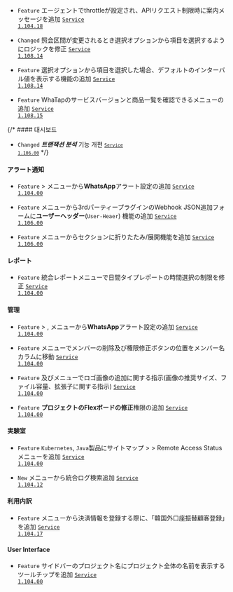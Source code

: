 - <code class="Feature">Feature</code> エージェントでthrottleが設定され、APIリクエスト制限時に案内メッセージを追加 <code class='changelog-service'><a href="../release-notes/service/service-1_104_x">Service 1.104.18​</a></code>

- <code class="Changed">Changed</code> <Cmdname sid="time" className="uitext" />照会区間が変更されるとき<Cmdname sid="interval" className="uitext" />選択オプションから<Cmdname sid="default" className="uitext" />項目を選択するようにロジックを修正 <code class='changelog-service'><a href="../release-notes/service/service-1_108_x">Service 1.108.14</a></code>

- <code class="Feature">Feature</code> <Cmdname sid="interval" className="uitext" />選択オプションから<Cmdname sid="default" className="uitext" />項目を選択した場合、デフォルトのインターバル値を表示する機能の追加 <code class='changelog-service'><a href="../release-notes/service/service-1_108_x">Service 1.108.14</a></code>

- <code class="Feature">Feature</code> WhaTapのサービスバージョンと商品一覧を確認できる<Cmdname sid="BTN06853" className="uitext" />メニューの追加 <code class='changelog-service'><a href="../release-notes/service/service-1_108_x">Service 1.108.15</a></code>

{/* #### 대시보드​

- <code class="Changed">Changed</code> ***트랜잭션 분석*** 기능 개편 <code class='changelog-service'><a href="../release-notes/service/service-1_106_x"><code class='changelog-service'>Service 1.106.00​</code></a></code> */}

#### アラート通知​

- <code class="Feature">Feature</code> <Cmdname sid="side_eventNoti" className="uitext" /> &gt; <Cmdname sid="alert_receive_settings_by_member" className="uitext" />メニューから<b>WhatsApp</b>アラート設定の追加 <code class='changelog-service'><a href="../release-notes/service/service-1_104_x">Service 1.104.00</a></code>

- <code class="Feature">Feature</code> <Cmdname sid="side_eventNoti" className="uitext" />メニューから3rdパーティープラグインのWebhook JSON追加フォームに<b>ユーザーヘッダー</b>(<code>User-Heaer</code>) 機能の追加 <code class='changelog-service'><a href="../release-notes/service/service-1_106_x">Service 1.106.00​</a></code>

- <code class="Feature">Feature</code> <Cmdname sid="side_eventNoti" className="uitext" />メニューから<Cmdname sid="alert_receive_settings_by_member" className="uitext" />セクションに折りたたみ/展開機能を追加 <code class='changelog-service'><a href="../release-notes/service/service-1_106_x">Service 1.106.00​</a></code>

#### レポート

- <code class="Feature">Feature</code> <span class="uitext">統合レポート</span>メニューで日間タイプレポートの時間選択の制限を修正 <code class='changelog-service'><a href="../release-notes/service/service-1_104_x">Service 1.104.00</a></code>

#### 管理​

- <code class="Feature">Feature</code> <Cmdname sid="manage_account_info" className="uitext" /> &gt; <Cmdname sid="account_user_phone" className="uitext" />, <Cmdname sid="notification_setting" className="uitext" />メニューから<b>WhatsApp</b>アラート設定の追加 <code class='changelog-service'><a href="../release-notes/service/service-1_104_x">Service 1.104.00</a></code>

- <code class="Feature">Feature</code> <Cmdname sid="member_list" className="uitext" />メニューでメンバーの削除及び権限修正ボタンの位置をメンバー名カラムに移動 <code class='changelog-service'><a href="../release-notes/service/service-1_104_x">Service 1.104.00</a></code>

- <code class="Feature">Feature</code> <Cmdname sid="side_createOrganization" className="uitext" />及び<Cmdname sid="side_organizationManagement" className="uitext" />メニューでロゴ画像の追加に関する指示(画像の推奨サイズ、ファイル容量、拡張子に関する指示) <code class='changelog-service'><a href="../release-notes/service/service-1_104_x">Service 1.104.00</a></code>

- <code class="Feature">Feature</code> <b>プロジェクトのFlexボードの修正</b>権限の追加 <code class='changelog-service'><a href="../release-notes/service/service-1_104_x">Service 1.104.00</a></code>

#### 実験室

- <code class="Feature">Feature</code> <code>Kubernetes</code>, <code>Java</code>製品に<span class="uitext">サイトマップ</span> &gt; <Cmdname sid="side_lab" className="uitext" /> &gt; <span class="uitext">Remote Access Status</span>メニューを追加 <code class='changelog-service'><a href="../release-notes/service/service-1_104_x">Service 1.104.00</a></code>

- <code class="New">New</code> <Cmdname sid="side_lab" className="uitext" />メニューから<span class="uitext">統合ログ検索</span>追加 <code class='changelog-service'><a href="../release-notes/service/service-1_104_x">Service 1.104.12</a></code>

#### 利用内訳

- <code class="Feature">Feature</code> <Cmdname sid="side_paymentInformation" className="uitext" />メニューから決済情報を登録する際に、「韓国外口座振替顧客登録」を追加 <code class='changelog-service'><a href="../release-notes/service/service-1_104_x">Service 1.104.17</a></code>

#### User Interface

- <code class="Feature">Feature</code> サイドバーのプロジェクト名にプロジェクト全体の名前を表示するツールチップを追加 <code class='changelog-service'><a href="../release-notes/service/service-1_104_x">Service 1.104.00</a></code>
